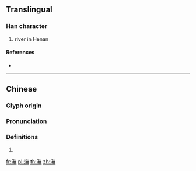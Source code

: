 {{character info/new}}
==Translingual==

===Han character===
{{Han char|rn=85|rad=水|as=12|sn=15|four=38131|canj=EOTF}}

# river in Henan

====References====
* {{Han ref|kx=0649.010|dkj=18232|dj=1058.240|hdz=31742.100|uh=6F55|ud=28501|bh=E64B|bd=58955}}

----

==Chinese==
{{zh-forms}}

===Glyph origin===
{{Han etym}}

===Pronunciation===
{{zh-pron
|m=wǔ
|c=mou5
|mc=y
|oc=y
|cat=
}}

===Definitions===
{{zh-hanzi}}

# {{rfdef|zh}}

[[fr:潕]]
[[pl:潕]]
[[th:潕]]
[[zh:潕]]